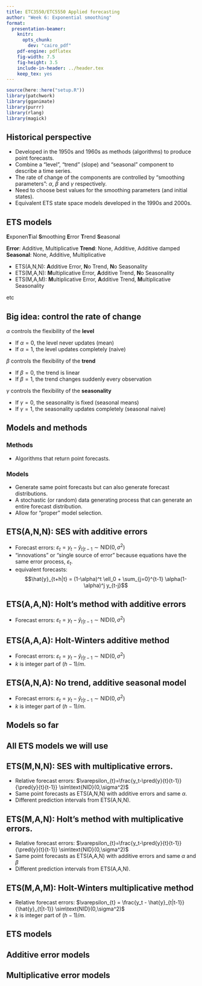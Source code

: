 ```yaml
---
title: ETC3550/ETC5550 Applied forecasting
author: "Week 6: Exponential smoothing"
format:
  presentation-beamer:
    knitr:
      opts_chunk:
        dev: "cairo_pdf"
    pdf-engine: pdflatex
    fig-width: 7.5
    fig-height: 3.5
    include-in-header: ../header.tex
    keep_tex: yes
---
```


```r
source(here::here("setup.R"))
library(patchwork)
library(gganimate)
library(purrr)
library(rlang)
library(magick)
```

## Historical perspective

 * Developed in the 1950s and 1960s as methods (algorithms) to produce point forecasts.
 * Combine a "level", "trend" (slope) and "seasonal" component to describe a time series.
 * The rate of change of the components are controlled by "smoothing parameters": $\alpha$, $\beta$ and $\gamma$ respectively.
  * Need to choose best values for the smoothing parameters (and initial states).
  * Equivalent ETS state space models developed in the 1990s and 2000s.

## ETS models
\Large

**E**xponen**T**ial **S**moothing\newline
**E**rror **T**rend **S**easonal

\pause\normalsize

**Error**: Additive, Multiplicative\newline
**Trend**: None, Additive, Additive damped\newline
**Seasonal**: None, Additive, Multiplicative

\pause\fontsize{12}{13}\sf

* ETS(A,N,N): **A**dditive Error, **N**o Trend, **N**o Seasonality\pause
* ETS(M,A,N): **M**ultiplicative Error, **A**dditive Trend, **N**o Seasonality\pause
* ETS(M,A,M): **M**ultiplicative Error, **A**dditive Trend, **M**ultiplicative Seasonality

etc

## Big idea: control the rate of change
\fontsize{13}{14}\sf

$\alpha$ controls the flexibility of the **level**

* If $\alpha = 0$, the level never updates (mean)
* If $\alpha = 1$, the level updates completely (naive)

$\beta$ controls the flexibility of the **trend**

* If $\beta = 0$, the trend is linear
* If $\beta = 1$, the trend changes suddenly every observation

$\gamma$ controls the flexibility of the **seasonality**

* If $\gamma = 0$, the seasonality is fixed (seasonal means)
* If $\gamma = 1$, the seasonality updates completely (seasonal naive)

## Models and methods

### Methods

  * Algorithms that return point forecasts.

### Models

  * Generate same point forecasts but can also generate forecast distributions.
  * A stochastic (or random) data generating process that can generate an entire forecast distribution.
  * Allow for "proper" model selection.

## ETS(A,N,N): SES with additive errors

\begin{block}{}\vspace*{-0.8cm}
\begin{align*}
\text{State equation}      && \ell_t          &= \ell_{t-1}+\alpha \varepsilon_t\\
\text{Observation equation}&& y_t             &= \ell_{t-1} + \varepsilon_t\\
\text{Forecast equation}   && \hat{y}_{t+h|t} &= \ell_t
\end{align*}
\end{block}\pause

  * Forecast errors: $\varepsilon_{t} = y_t - \hat{y}_{t|t-1} \sim\text{NID}(0,\sigma^2)$
  * "innovations" or "single source of error" because equations have the same error process, $\varepsilon_t$.
  * equivalent forecasts:\vspace*{-0.7cm}
$$\hat{y}_{t+h|t} = (1-\alpha)^t \ell_0 + \sum_{j=0}^{t-1} \alpha(1-\alpha)^j y_{t-j}$$

## ETS(A,A,N): Holt's method with additive errors

\begin{block}{}\vspace*{-0.8cm}
  \begin{align*}
\text{State equations}&&   \ell_t&=\ell_{t-1}+b_{t-1}+\alpha \varepsilon_t\\
      && b_t&=b_{t-1}+ \beta \varepsilon_t\\
      \text{Observation equation}&& y_t&=\ell_{t-1}+b_{t-1}+\varepsilon_t\\
\text{Forecast equation} &&       \hat{y}_{t+h|t} &= \ell_{t} + h b_t
  \end{align*}
\end{block}

  * Forecast errors: $\varepsilon_{t} = y_t - \hat{y}_{t|t-1} \sim\text{NID}(0,\sigma^2)$

## ETS(A,A,A): Holt-Winters additive method 

\begin{block}{}\vspace*{-0.8cm}
\begin{align*}
\text{State equations}&& \ell_t&=\ell_{t-1}+b_{t-1}+\alpha \varepsilon_t\\
&&        b_t&=b_{t-1}+\beta \varepsilon_t \\
&&s_t &= s_{t-m} + \gamma\varepsilon_t \\
\text{Observation equation}&& y_t&=\ell_{t-1}+b_{t-1}+s_{t-m} + \varepsilon_t\\
\text{Forecast equation} && \hat{y}_{t+h|t} &= \ell_{t} + hb_{t} + s_{t+h-m(k+1)}
\end{align*}
\end{block}

  * Forecast errors: $\varepsilon_{t} = y_t - \hat{y}_{t|t-1}\sim\text{NID}(0,\sigma^2)$
  * $k$ is integer part of $(h-1)/m$.

## ETS(A,N,A): No trend, additive seasonal model

\begin{block}{}\vspace*{-0.8cm}
\begin{align*}
\text{State equations}&& \ell_t&=\ell_{t-1}+ \alpha \varepsilon_t\\
&&s_t &= s_{t-m} + \gamma\varepsilon_t \\
\text{Observation equation}&& y_t&=\ell_{t-1}+s_{t-m} + \varepsilon_t\\
\text{Forecast equation} && \hat{y}_{t+h|t} &= \ell_{t} + s_{t+h-m(k+1)}
\end{align*}
\end{block}

  * Forecast errors: $\varepsilon_{t} = y_t - \hat{y}_{t|t-1}\sim\text{NID}(0,\sigma^2)$
  * $k$ is integer part of $(h-1)/m$.

## Models so far

\fontsize{11}{12}\sf


\begin{block}{}
\begin{tabular}{ll|ccc}
  \multicolumn{2}{l}{\alert{\bf Additive Error}} &        \multicolumn{3}{c}{\bf Seasonal Component}         \\
          \multicolumn{2}{c|}{\bf Trend}         &         N         &         A         &              \\
        \multicolumn{2}{c|}{\bf Component}       &     ~(None)~      &    (Additive)     & \phantom{(Multiplicative)}  \\ \cline{3-5}
           &                                     &                   &                   &  \\[-0.4cm]
  N        & (None)                              &       A,N,N       &       A,N,A       &         \\
           &                                     &                   &                   &  \\[-0.4cm]
  A        & (Additive)                          &       A,A,N       &       A,A,A       &         \\
  \phantom{A\damped}  & \phantom{(Additive damped)}                                 
\end{tabular}
\end{block}

\vspace*{10cm}

## All ETS models we will use
\fontsize{11}{12}\sf

\begin{block}{}
\begin{tabular}{ll|ccc}
  \multicolumn{2}{l}{\alert{\bf Additive Error}} &        \multicolumn{3}{c}{\bf Seasonal Component}         \\
          \multicolumn{2}{c|}{\bf Trend}         &         N         &         A         &         M         \\
        \multicolumn{2}{c|}{\bf Component}       &     ~(None)~      &    (Additive)     & (Multiplicative)  \\ \cline{3-5}
           &                                     &                   &                   &  \\[-0.4cm]
  N        & (None)                              &       A,N,N       &       A,N,A       &    A,N,M     \\
           &                                     &                   &                   &  \\[-0.4cm]
  A        & (Additive)                          &       A,A,N       &       A,A,A       &    A,A,M     \\
           &                                     &                   &                   &  \\[-0.4cm]
  A\damped & (Additive damped)                   &   A,A\damped,N    &   A,A\damped,A    & A,A\damped,M
\end{tabular}
\end{block}\pause

\begin{block}{}
\begin{tabular}{ll|ccc}
  \multicolumn{2}{l}{\alert{\bf Multiplicative Error}} &     \multicolumn{3}{c}{\bf Seasonal Component}      \\
             \multicolumn{2}{c|}{\bf Trend}            &      N       &         A         &        M         \\
           \multicolumn{2}{c|}{\bf Component}          &   ~(None)~   &    (Additive)     & (Multiplicative) \\ \cline{3-5}
           &                                           &              &                   &  \\[-0.4cm]
  N        & (None)                                    &    M,N,N     &       M,N,A       &      M,N,M       \\
           &                                           &              &                   &  \\[-0.4cm]
  A        & (Additive)                                &    M,A,N     &       M,A,A       &      M,A,M       \\
           &                                           &              &                   &  \\[-0.4cm]
  A\damped & (Additive damped)                         & M,A\damped,N &   M,A\damped,A    &   M,A\damped,M
\end{tabular}
\end{block}

\vspace*{10cm}

## ETS(M,N,N): SES with multiplicative errors.

\begin{block}{}\vspace*{-0.8cm}
\begin{align*}
\text{State equation}&& \ell_t              & = \ell_{t-1}(1+\alpha \varepsilon_t)\\
\text{Observation equation}&& y_t           & = \ell_{t-1}(1 + \varepsilon_t)\\
\text{Forecast equation} && \hat{y}_{t+h|t} & = \ell_t
\end{align*}
\end{block}

  * Relative forecast errors: $\varepsilon_{t}=\frac{y_t-\pred{y}{t}{t-1}}{\pred{y}{t}{t-1}} \sim\text{NID}(0,\sigma^2)$
  * Same point forecasts as ETS(A,N,N) with additive errors and same $\alpha$.
  * Different prediction intervals from ETS(A,N,N).

## ETS(M,A,N): Holt's method with multiplicative errors.

\begin{block}{}\vspace*{-0.8cm}
  \begin{align*}
      \text{State equations}&&\ell_t&=(\ell_{t-1}+b_{t-1})(1+\alpha \varepsilon_t)\\
      &&b_t&=b_{t-1}+\beta(\ell_{t-1}+b_{t-1}) \varepsilon_t\\
      \text{Observation equation}&&y_t&=(\ell_{t-1}+b_{t-1})(1+\varepsilon_t)\\
\text{Forecast equation} &&        \hat{y}_{t+h|t} &= \ell_{t} + h b_t
  \end{align*}
\end{block}

  * Relative forecast errors: $\varepsilon_{t}=\frac{y_t-\pred{y}{t}{t-1}}{\pred{y}{t}{t-1}} \sim\text{NID}(0,\sigma^2)$
  * Same point forecasts as ETS(A,A,N) with additive errors and same $\alpha$ and $\beta$
  * Different prediction intervals from ETS(A,A,N).

## ETS(M,A,M): Holt-Winters multiplicative method

\begin{block}{}\vspace*{-0.8cm}
\begin{align*}
\text{State equations}&& \ell_t&=(\ell_{t-1}+b_{t-1})(1+\alpha \varepsilon_t)\\
&&        b_t&=b_{t-1} +\beta(\ell_{t-1}+b_{t-1}) \varepsilon_t \\
&&s_t &= s_{t-m}(1 + \gamma\varepsilon_t) \\
\text{Observation equation}&& y_t&= (\ell_{t-1}+b_{t-1})s_{t-m}(1 + \varepsilon_t)\\
\text{Forecast equation} && \hat{y}_{t+h|t} &= (\ell_{t} + hb_{t}) s_{t+h-m(k+1)}
\end{align*}
\end{block}

  * Relative forecast errors: $\varepsilon_{t} = \frac{y_t - \hat{y}_{t|t-1}}{\hat{y}_{t|t-1}} \sim\text{NID}(0,\sigma^2)$
  * $k$ is integer part of $(h-1)/m$.

## ETS models
\fontsize{11}{12}\sf

\begin{block}{}
\begin{tabular}{ll|ccc}
  \multicolumn{2}{l}{\alert{\bf Additive Error}} &        \multicolumn{3}{c}{\bf Seasonal Component}         \\
          \multicolumn{2}{c|}{\bf Trend}         &         N         &         A         &         M         \\
        \multicolumn{2}{c|}{\bf Component}       &     ~(None)~      &    (Additive)     & (Multiplicative)  \\ \cline{3-5}
           &                                     &                   &                   &  \\[-0.4cm]
  N        & (None)                              &       A,N,N       &       A,N,A       &    A,N,M     \\
           &                                     &                   &                   &  \\[-0.4cm]
  A        & (Additive)                          &       A,A,N       &       A,A,A       &    A,A,M     \\
           &                                     &                   &                   &  \\[-0.4cm]
  A\damped & (Additive damped)                   &   A,A\damped,N    &   A,A\damped,A    & A,A\damped,M
\end{tabular}
\end{block}

\begin{block}{}
\begin{tabular}{ll|ccc}
  \multicolumn{2}{l}{\alert{\bf Multiplicative Error}} &     \multicolumn{3}{c}{\bf Seasonal Component}      \\
             \multicolumn{2}{c|}{\bf Trend}            &      N       &         A         &        M         \\
           \multicolumn{2}{c|}{\bf Component}          &   ~(None)~   &    (Additive)     & (Multiplicative) \\ \cline{3-5}
           &                                           &              &                   &  \\[-0.4cm]
  N        & (None)                                    &    M,N,N     &       M,N,A       &      M,N,M       \\
           &                                           &              &                   &  \\[-0.4cm]
  A        & (Additive)                                &    M,A,N     &       M,A,A       &      M,A,M       \\
           &                                           &              &                   &  \\[-0.4cm]
  A\damped & (Additive damped)                         & M,A\damped,N &   M,A\damped,A    &   M,A\damped,M
\end{tabular}
\end{block}

## Additive error models

\placefig{0}{1.5}{width=16.cm,trim=0 120 0 0,clip=true}{fig_7_ets_add.pdf}

## Multiplicative error models

\placefig{0}{1.5}{width=16.cm,trim=0 120 0 0,clip=true}{fig_7_ets_multi.pdf}
